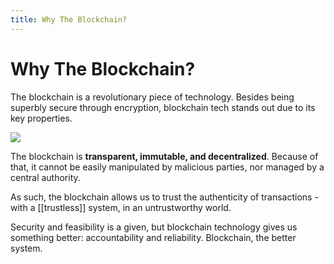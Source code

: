 ```yaml
---
title: Why The Blockchain?
---
```


# Why The Blockchain?

The blockchain is a revolutionary piece of technology. Besides being superbly secure through encryption, blockchain tech stands out due to its key properties.

![](../../../.gitbook/assets/2.jpg)

The blockchain is **transparent, immutable, and decentralized**. Because of that, it cannot be easily manipulated by malicious parties, nor managed by a central authority.

As such, the blockchain allows us to trust the authenticity of transactions - with a \[\[trustless]] system, in an untrustworthy world.

Security and feasibility is a given, but blockchain technology gives us something better: accountability and reliability. Blockchain, the better system.
